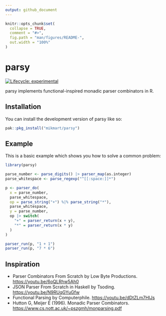 ```yaml
---
output: github_document
---
```


<!-- README.md is generated from README.Rmd. Please edit that file -->

```r
knitr::opts_chunk$set(
  collapse = TRUE,
  comment = "#>",
  fig.path = "man/figures/README-",
  out.width = "100%"
)
```

# parsy

<!-- badges: start -->
[![Lifecycle: experimental](https://img.shields.io/badge/lifecycle-experimental-orange.svg)](https://lifecycle.r-lib.org/articles/stages.html#experimental)
<!-- badges: end -->

parsy implements functional-inspired monadic parser combinators in R.

## Installation

You can install the development version of parsy like so:

``` r
pak::pkg_install("mikmart/parsy")
```

## Example

This is a basic example which shows you how to solve a common problem:

```r
library(parsy)

parse_number <- parse_digits() |> parser_map(as.integer)
parse_whitespace <- parse_regexp("^[[:space:]]*")

p <- parser_do(
  x = parse_number,
  parse_whitespace,
  op = parse_string("+") %|% parse_string("*"),
  parse_whitespace,
  y = parse_number,
  op |> switch(
    "+" = parser_return(x + y),
    "*" = parser_return(x * y)
  )
)

parser_run(p, "1 + 1")
parser_run(p, "7 * 6")
```

## Inspiration

* Parser Combinators From Scratch by Low Byte Productions. <https://youtu.be/6oQLRhw5Ah0>
* JSON Parser From Scratch in Haskell by Tsoding. <https://youtu.be/N9RUqGYuGfw>
* Functional Parsing by Computerphile. <https://youtu.be/dDtZLm7HIJs>
* Hutton G, Meijer E (1996). Monadic Parser Combinators. <https://www.cs.nott.ac.uk/~pszgmh/monparsing.pdf>
